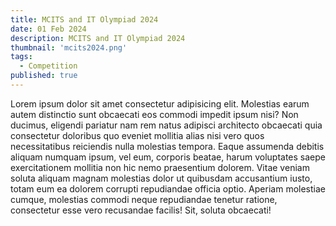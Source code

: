```yaml
---
title: MCITS and IT Olympiad 2024
date: 01 Feb 2024
description: MCITS and IT Olympiad 2024
thumbnail: 'mcits2024.png'
tags:
  - Competition
published: true
---
```


Lorem ipsum dolor sit amet consectetur adipisicing elit. Molestias earum autem distinctio sunt obcaecati eos commodi impedit ipsum nisi? Non ducimus, eligendi pariatur nam rem natus adipisci architecto obcaecati quia consectetur doloribus quo eveniet mollitia alias nisi vero quos necessitatibus reiciendis nulla molestias tempora. Eaque assumenda debitis aliquam numquam ipsum, vel eum, corporis beatae, harum voluptates saepe exercitationem mollitia non hic nemo praesentium dolorem. Vitae veniam soluta aliquam magnam molestias dolor ut quibusdam accusantium iusto, totam eum ea dolorem corrupti repudiandae officia optio. Aperiam molestiae cumque, molestias commodi neque repudiandae tenetur ratione, consectetur esse vero recusandae facilis! Sit, soluta obcaecati!